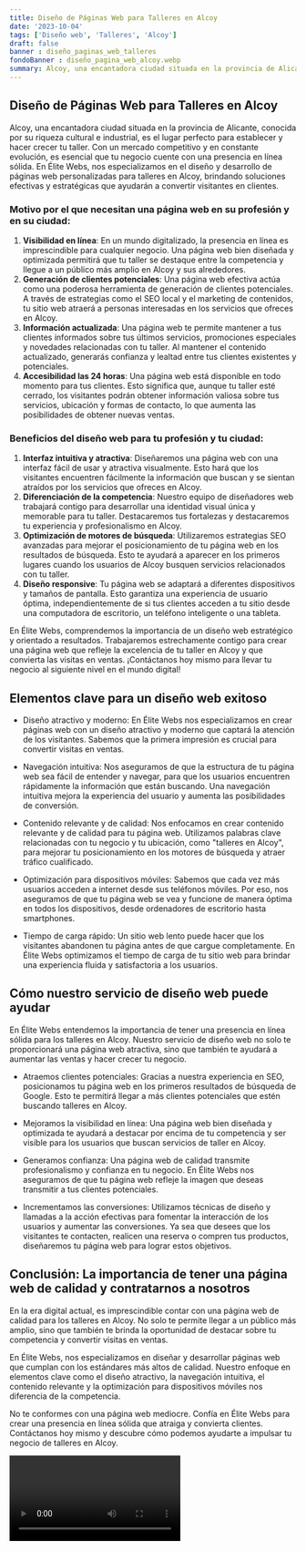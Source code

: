 ```yaml
---
title: Diseño de Páginas Web para Talleres en Alcoy
date: '2023-10-04'
tags: ['Diseño web', 'Talleres', 'Alcoy']
draft: false
banner : diseño_paginas_web_talleres
fondoBanner : diseño_pagina_web_alcoy.webp
summary: Alcoy, una encantadora ciudad situada en la provincia de Alicante, conocida por su riqueza cultural e industrial, es el lugar perfecto para establecer y hacer crecer tu taller. Con un mercado competitivo y en constante evolución, es esencial que tu negocio cuente con una presencia en línea sólida. En Élite Webs, nos especializamos en el diseño y desarrollo de páginas web personalizadas para talleres en Alcoy, brindando soluciones efectivas y estratégicas que ayudarán a convertir visitantes en clientes.
---
```


## Diseño de Páginas Web para Talleres en Alcoy

Alcoy, una encantadora ciudad situada en la provincia de Alicante, conocida por su riqueza cultural e industrial, es el lugar perfecto para establecer y hacer crecer tu taller. Con un mercado competitivo y en constante evolución, es esencial que tu negocio cuente con una presencia en línea sólida. En Élite Webs, nos especializamos en el diseño y desarrollo de páginas web personalizadas para talleres en Alcoy, brindando soluciones efectivas y estratégicas que ayudarán a convertir visitantes en clientes.

### Motivo por el que necesitan una página web en su profesión y en su ciudad:

1. **Visibilidad en línea**: En un mundo digitalizado, la presencia en línea es imprescindible para cualquier negocio. Una página web bien diseñada y optimizada permitirá que tu taller se destaque entre la competencia y llegue a un público más amplio en Alcoy y sus alrededores.
2. **Generación de clientes potenciales**: Una página web efectiva actúa como una poderosa herramienta de generación de clientes potenciales. A través de estrategias como el SEO local y el marketing de contenidos, tu sitio web atraerá a personas interesadas en los servicios que ofreces en Alcoy.
3. **Información actualizada**: Una página web te permite mantener a tus clientes informados sobre tus últimos servicios, promociones especiales y novedades relacionadas con tu taller. Al mantener el contenido actualizado, generarás confianza y lealtad entre tus clientes existentes y potenciales.
4. **Accesibilidad las 24 horas**: Una página web está disponible en todo momento para tus clientes. Esto significa que, aunque tu taller esté cerrado, los visitantes podrán obtener información valiosa sobre tus servicios, ubicación y formas de contacto, lo que aumenta las posibilidades de obtener nuevas ventas.

### Beneficios del diseño web para tu profesión y tu ciudad:

1. **Interfaz intuitiva y atractiva**: Diseñaremos una página web con una interfaz fácil de usar y atractiva visualmente. Esto hará que los visitantes encuentren fácilmente la información que buscan y se sientan atraídos por los servicios que ofreces en Alcoy.
2. **Diferenciación de la competencia**: Nuestro equipo de diseñadores web trabajará contigo para desarrollar una identidad visual única y memorable para tu taller. Destacaremos tus fortalezas y destacaremos tu experiencia y profesionalismo en Alcoy.
3. **Optimización de motores de búsqueda**: Utilizaremos estrategias SEO avanzadas para mejorar el posicionamiento de tu página web en los resultados de búsqueda. Esto te ayudará a aparecer en los primeros lugares cuando los usuarios de Alcoy busquen servicios relacionados con tu taller.
4. **Diseño responsive**: Tu página web se adaptará a diferentes dispositivos y tamaños de pantalla. Esto garantiza una experiencia de usuario óptima, independientemente de si tus clientes acceden a tu sitio desde una computadora de escritorio, un teléfono inteligente o una tableta.

En Élite Webs, comprendemos la importancia de un diseño web estratégico y orientado a resultados. Trabajaremos estrechamente contigo para crear una página web que refleje la excelencia de tu taller en Alcoy y que convierta las visitas en ventas. ¡Contáctanos hoy mismo para llevar tu negocio al siguiente nivel en el mundo digital!

<GifSeo />

<Cta />

## Elementos clave para un diseño web exitoso

- Diseño atractivo y moderno: En Élite Webs nos especializamos en crear páginas web con un diseño atractivo y moderno que captará la atención de los visitantes. Sabemos que la primera impresión es crucial para convertir visitas en ventas.

- Navegación intuitiva: Nos aseguramos de que la estructura de tu página web sea fácil de entender y navegar, para que los usuarios encuentren rápidamente la información que están buscando. Una navegación intuitiva mejora la experiencia del usuario y aumenta las posibilidades de conversión.

- Contenido relevante y de calidad: Nos enfocamos en crear contenido relevante y de calidad para tu página web. Utilizamos palabras clave relacionadas con tu negocio y tu ubicación, como "talleres en Alcoy", para mejorar tu posicionamiento en los motores de búsqueda y atraer tráfico cualificado.

- Optimización para dispositivos móviles: Sabemos que cada vez más usuarios acceden a internet desde sus teléfonos móviles. Por eso, nos aseguramos de que tu página web se vea y funcione de manera óptima en todos los dispositivos, desde ordenadores de escritorio hasta smartphones.

- Tiempo de carga rápido: Un sitio web lento puede hacer que los visitantes abandonen tu página antes de que cargue completamente. En Élite Webs optimizamos el tiempo de carga de tu sitio web para brindar una experiencia fluida y satisfactoria a los usuarios.

## Cómo nuestro servicio de diseño web puede ayudar

En Élite Webs entendemos la importancia de tener una presencia en línea sólida para los talleres en Alcoy. Nuestro servicio de diseño web no solo te proporcionará una página web atractiva, sino que también te ayudará a aumentar las ventas y hacer crecer tu negocio.

- Atraemos clientes potenciales: Gracias a nuestra experiencia en SEO, posicionamos tu página web en los primeros resultados de búsqueda de Google. Esto te permitirá llegar a más clientes potenciales que estén buscando talleres en Alcoy.

- Mejoramos la visibilidad en línea: Una página web bien diseñada y optimizada te ayudará a destacar por encima de tu competencia y ser visible para los usuarios que buscan servicios de taller en Alcoy.

- Generamos confianza: Una página web de calidad transmite profesionalismo y confianza en tu negocio. En Élite Webs nos aseguramos de que tu página web refleje la imagen que deseas transmitir a tus clientes potenciales.

- Incrementamos las conversiones: Utilizamos técnicas de diseño y llamadas a la acción efectivas para fomentar la interacción de los usuarios y aumentar las conversiones. Ya sea que desees que los visitantes te contacten, realicen una reserva o compren tus productos, diseñaremos tu página web para lograr estos objetivos.

## Conclusión: La importancia de tener una página web de calidad y contratarnos a nosotros

En la era digital actual, es imprescindible contar con una página web de calidad para los talleres en Alcoy. No solo te permite llegar a un público más amplio, sino que también te brinda la oportunidad de destacar sobre tu competencia y convertir visitas en ventas.

En Élite Webs, nos especializamos en diseñar y desarrollar páginas web que cumplan con los estándares más altos de calidad. Nuestro enfoque en elementos clave como el diseño atractivo, la navegación intuitiva, el contenido relevante y la optimización para dispositivos móviles nos diferencia de la competencia.

No te conformes con una página web mediocre. Confía en Élite Webs para crear una presencia en línea sólida que atraiga y convierta clientes. Contáctanos hoy mismo y descubre cómo podemos ayudarte a impulsar tu negocio de talleres en Alcoy.

<Video />

<CtaBot job='Talleres' city='Alcoy'/>

<Gmaps query='Alcoy+españa+maps' />